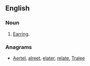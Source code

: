==English==
===Noun===
{{en-noun}}
# {{context|obsolete|lang=en}} [[earring|Earring]].

===Anagrams===
* [[Aertel#English|Aertel]], [[alreet#English|alreet]], [[elater#English|elater]], [[relate#English|relate]], [[Tralee#English|Tralee]]